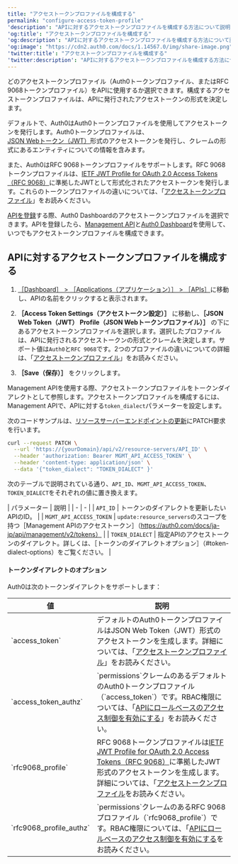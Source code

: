 ```yaml
---
title: "アクセストークンプロファイルを構成する"
permalink: "configure-access-token-profile"
'description': "APIに対するアクセストークンプロファイルを構成する方法について説明します。"
'og:title': "アクセストークンプロファイルを構成する"
'og:description': "APIに対するアクセストークンプロファイルを構成する方法について説明します。"
'og:image': "https://cdn2.auth0.com/docs/1.14567.0/img/share-image.png"
'twitter:title': "アクセストークンプロファイルを構成する"
'twitter:description': "APIに対するアクセストークンプロファイルを構成する方法について説明します。"
---
```


どのアクセストークンプロファイル（Auth0トークンプロファイル、またはRFC 9068トークンプロファイル）をAPIに使用するか選択できます。構成するアクセストークンプロファイルは、APIに発行されたアクセストークンの形式を決定します。

デフォルトで、Auth0はAuth0トークンプロファイルを使用してアクセストークンを発行します。Auth0トークンプロファイルは、[JSON Webトークン（JWT）](/docs/ja-jp/secure/tokens/json-web-tokens)形式のアクセストークンを発行し、クレームの形式にあるエンティティについての情報を含みます。

また、Auth0はRFC 9068トークンプロファイルをサポートします。RFC 9068トークンプロファイルは、[IETF JWT Profile for OAuth 2.0 Access Tokens（RFC 9068）](https://datatracker.ietf.org/doc/html/rfc9068)に準拠した<Tooltip data-tooltip-id="react-containers-DefinitionTooltip-3" href="/docs/ja-jp/glossary?term=json-web-token" tip="JSON Web Token（JWT）: 二者間のクレームを安全に表現するために使用される標準IDトークン形式（および多くの場合、アクセストークン形式）。" cta="用語集の表示">JWT</Tooltip>として形式化されたアクセストークンを発行します。これらのトークンプロファイルの違いについては、「[アクセストークンプロファイル](/docs/ja-jp/secure/tokens/access-tokens/access-token-profiles)」をお読みください。

[APIを登録](/docs/ja-jp/get-started/auth0-overview/set-up-apis)する際、<Tooltip data-tooltip-id="react-containers-DefinitionTooltip-0" href="/docs/ja-jp/glossary?term=auth0-dashboard" tip="Auth0 Dashboard: サービスを構成するためのAuth0の主製品。" cta="用語集の表示">Auth0 Dashboard</Tooltip>のアクセストークンプロファイルを選択できます。APIを登録したら、[Management API](https://auth0.com/docs/api/management/v2)と[Auth0 Dashboard](https://manage.auth0.com/)を使用して、いつでもアクセストークンプロファイルを構成できます。

## APIに対するアクセストークンプロファイルを構成する

<Tabs><Tab title="Auth0 Dashboard">

1. [［Dashboard］ > ［Applications（アプリケーション）］ > ［APIs］](https://manage.auth0.com/#/apis)に移動し、APIの名前をクリックすると表示されます。

2. **［Access Token Settings（アクセストークン設定）］** に移動し、**［JSON Web Token（JWT） Profile（JSON Webトークンプロファイル）］** の下にあるアクセストークンプロファイルを選択します。選択したプロファイルは、APIに発行されるアクセストークンの形式とクレームを決定します。サポート値は`Auth0`と`RFC 9068`です。2つのプロファイルの違いについての詳細は、「[アクセストークンプロファイル](/docs/ja-jp/secure/tokens/access-tokens/access-token-profiles)」をお読みください。

3. **［Save（保存）］** をクリックします。

</Tab><Tab title="Management API">

Management APIを使用する際、アクセストークンプロファイルをトークンダイアレクトとして参照します。アクセストークンプロファイルを構成するには、Management APIで、APIに対する`token_dialect`パラメーターを設定します。

次のコードサンプルは、[リソースサーバーエンドポイントの更新](https://auth0.com/docs/api/management/v2/resource-servers/patch-resource-servers-by-id)にPATCH要求を行います。

```bash lines
curl --request PATCH \
  --url 'https://{yourDomain}/api/v2/resource-servers/API_ID' \
  --header 'authorization: Bearer MGMT_API_ACCESS_TOKEN' \
  --header 'content-type: application/json' \
  --data '{"token_dialect": "TOKEN_DIALECT" }'
```

次のテーブルで説明されている通り、`API_ID`、`MGMT_API_ACCESS_TOKEN`、`TOKEN_DIALECT`をそれぞれの値に置き換えます。

| パラメーター | 説明 | | - | - | | `API_ID` | トークンのダイアレクトを更新したいAPIのID。 | | `MGMT_API_ACCESS_TOKEN` | `update:resource_servers`のスコープを持つ［Management APIのアクセストークン］（https://auth0.com/docs/ja-jp/api/management/v2/tokens） | | `TOKEN_DIALECT` | 指定APIのアクセストークンのダイアレクト。詳しくは、［トークンのダイアレクトオプション］（#token-dialect-options）をご覧ください。 |

#### トークンダイアレクトのオプション

Auth0は次のトークンダイアレクトをサポートします：

<table class="table"><thead>
<tr>
<th>値</th>
<th>説明</th>
</tr>
</thead>
<tbody>
<tr>
<td>`access_token`</td>
<td>デフォルトのAuth0トークンプロファイルはJSON Web Token（JWT）形式のアクセストークンを生成します。詳細については、「<a href="/docs/ja-jp/secure/tokens/access-tokens/access-token-profiles">アクセストークンプロファイル</a>」をお読みください。</td>
</tr>
<tr>
<td>`access_token_authz`</td>
<td>`permissions`クレームのあるデフォルトのAuth0トークンプロファイル（`access_token`）です。RBAC権限については、「<a href="/docs/ja-jp/get-started/apis/enable-role-based-access-control-for-apis">APIにロールベースのアクセス制御を有効にする</a>」をお読みください。</td>
</tr>
<tr>
<td>`rfc9068_profile`</td>
<td>RFC 9068トークンプロファイルは<a href="https://datatracker.ietf.org/doc/html/rfc9068">IETF JWT Profile for OAuth 2.0 Access Tokens（RFC 9068）</a>に準拠したJWT形式のアクセストークンを生成します。詳細については、「<a href="/docs/ja-jp/secure/tokens/access-tokens/access-token-profiles">アクセストークンプロファイル</a>をお読みください。</td>
</tr>
<tr>
<td>`rfc9068_profile_authz`</td>
<td>`permissions`クレームのあるRFC 9068プロファイル（`rfc9068_profile`）です。RBAC権限については、「<a href="/docs/ja-jp/get-started/apis/enable-role-based-access-control-for-apis">APIにロールベースのアクセス制御を有効にする</a>をお読みください。</td>
</tr>
</tbody>
</table>

</Tab></Tabs>

